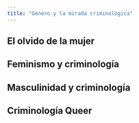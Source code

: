 ```yaml
---
title: "Género y la mirada criminológica"
---
```


## El olvido de la mujer

## Feminismo y criminología

## Masculinidad y criminología

## Criminología Queer

